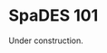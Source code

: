 # SpaDES 101

Under construction.

```{=html}
<!-- 
Some text that introduces this section
--->
```
